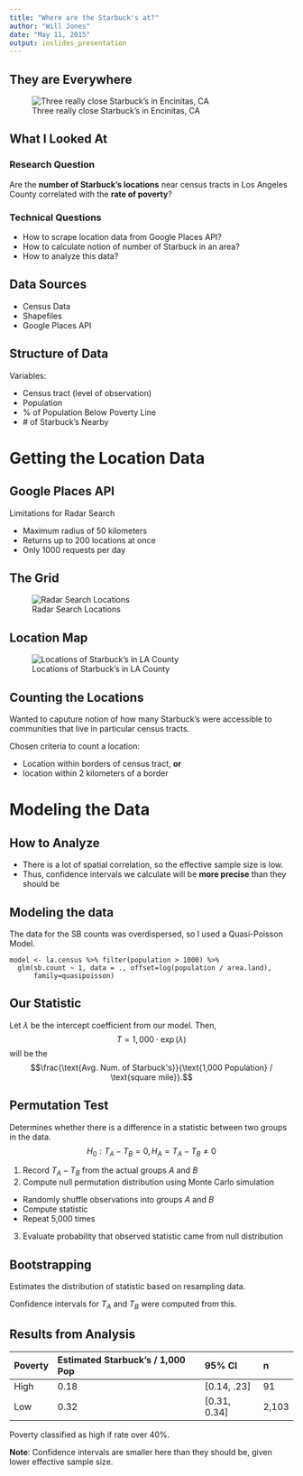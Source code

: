 ```yaml
---
title: "Where are the Starbuck's at?"
author: "Will Jones"
date: "May 11, 2015"
output: ioslides_presentation
---
```


## They are Everywhere
![Three really close Starbuck's in Encinitas, CA](images/sb_encinitas.png)

## What I Looked At

### Research Question

Are the __number of Starbuck's locations__ near census tracts in Los Angeles
County correlated with the __rate of poverty__?

### Technical Questions

- How to scrape location data from Google Places API?
- How to calculate notion of number of Starbuck in an area?
- How to analyze this data?

## Data Sources

- Census Data
- Shapefiles 
- Google Places API

## Structure of Data

Variables:

- Census tract (level of observation)
- Population
- % of Population Below Poverty Line
- \# of Starbuck's Nearby

# Getting the Location Data

## Google Places API
Limitations for Radar Search

- Maximum radius of 50 kilometers
- Returns up to 200 locations at once
- Only 1000 requests per day

## The Grid

![Radar Search Locations](images/radar_search.png)

## Location Map

![Locations of Starbuck's in LA County](images/locations_population.png)

## Counting the Locations

Wanted to caputure notion of how many Starbuck's were accessible to communities
that live in particular census tracts.

Chosen criteria to count a location:

- Location within borders of census tract, __or__
- location within 2 kilometers of a border

# Modeling the Data

## How to Analyze

- There is a lot of spatial correlation, so the effective sample size is low.
- Thus, confidence intervals we calculate will be __more precise__ than they
  should be


## Modeling the data
The data for the SB counts was overdispersed, so I used a Quasi-Poisson Model.

```
model <- la.census %>% filter(population > 1000) %>%
  glm(sb.count ~ 1, data = ., offset=log(population / area.land), 
      family=quasipoisson)
```

## Our Statistic

Let $\lambda$ be the intercept coefficient from our model. Then,
$$T = 1,000 \cdot \exp(\lambda)$$
will be the
$$\frac{\text{Avg. Num. of Starbuck's}}{\text{1,000 Population} /
\text{square mile}}.$$


## Permutation Test
Determines whether there is a difference in a statistic between two groups in
the data.
$$H_0: T_A - T_B = 0, H_A = T_A - T_B \neq 0$$

1. Record $T_A - T_B$ from the actual groups $A$ and $B$
2. Compute null permutation distribution using Monte Carlo simulation
  - Randomly shuffle observations into groups $A$ and $B$
  - Compute statistic
  - Repeat 5,000 times
3. Evaluate probability that observed statistic came from null distribution


## Bootstrapping
Estimates the distribution of statistic based on resampling data.

Confidence intervals for $T_A$ and $T_B$ were computed from this.


## Results from Analysis

Poverty     Estimated Starbuck's / 1,000 Pop      95% CI               n
--------    ---------------------------------     --------------       ------
High        0.18                                  [0.14, .23]          91
Low         0.32                                  [0.31, 0.34]         2,103

Poverty classified as high if rate over 40%.

__Note__: Confidence intervals are smaller here than they should be, given lower
effective sample size.
